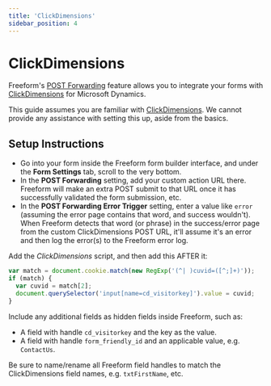 ```yaml
---
title: 'ClickDimensions'
sidebar_position: 4
---
```



# ClickDimensions<Badge type="pro" text="Pro" />

Freeform's [POST Forwarding](../integrations/post-forwarding.mdx) feature allows you to integrate your forms with [ClickDimensions](https://clickdimensions.com/) for Microsoft Dynamics.

This guide assumes you are familiar with [ClickDimensions](https://clickdimensions.com/). We cannot provide any assistance with setting this up, aside from the basics.

## Setup Instructions

<VerticalStepWrapper>
<StepMarkdown>


- Go into your form inside the Freeform form builder interface, and under the **Form Settings** tab, scroll to the very bottom.
- In the **POST Forwarding** setting, add your custom action URL there. Freeform will make an extra POST submit to that URL once it has successfully validated the form submission, etc.
- In the **POST Forwarding Error Trigger** setting, enter a value like `error` (assuming the error page contains that word, and success wouldn't). When Freeform detects that word (or phrase) in the success/error page from the custom ClickDimensions POST URL, it'll assume it's an error and then log the error(s) to the Freeform error log.

</StepMarkdown>
<StepMarkdown>


Add the _ClickDimensions_ script, and then add this AFTER it:

```javascript
var match = document.cookie.match(new RegExp('(^| )cuvid=([^;]+)'));
if (match) {
  var cuvid = match[2];
  document.querySelector('input[name=cd_visitorkey]').value = cuvid;
}
```

Include any additional fields as hidden fields inside Freeform, such as:

- A field with handle `cd_visitorkey` and the key as the value.
- A field with handle `form_friendly_id` and an applicable value, e.g. `ContactUs`.

</StepMarkdown>
<StepMarkdown>


Be sure to name/rename all Freeform field handles to match the ClickDimensions field names, e.g. `txtFirstName`, etc.

</StepMarkdown>
</VerticalStepWrapper>
